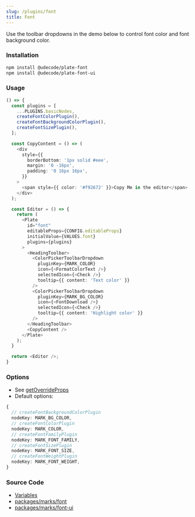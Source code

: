 ```yaml
---
slug: /plugins/font
title: Font
---
```


Use the toolbar dropdowns in the demo below to control font color and font background color.

### Installation

```bash npm2yarn
npm install @udecode/plate-font
npm install @udecode/plate-font-ui
```

### Usage

```ts live
() => {
  const plugins = [
    ...PLUGINS.basicNodes,
    createFontColorPlugin(),
    createFontBackgroundColorPlugin(),
    createFontSizePlugin(),
  ];

  const CopyContent = () => (
    <div
      style={{
        borderBottom: '1px solid #eee',
        margin: '0 -16px',
        padding: '0 16px 16px',
      }}
    >
      <span style={{ color: '#f92672' }}>Copy Me in the editor</span>
    </div>
  );

  const Editor = () => {
    return (
      <Plate
        id="font"
        editableProps={CONFIG.editableProps}
        initialValue={VALUES.font}
        plugins={plugins}
      >
        <HeadingToolbar>
          <ColorPickerToolbarDropdown
            pluginKey={MARK_COLOR}
            icon={<FormatColorText />}
            selectedIcon={<Check />}
            tooltip={{ content: 'Text color' }}
          />
          <ColorPickerToolbarDropdown
            pluginKey={MARK_BG_COLOR}
            icon={<FontDownload />}
            selectedIcon={<Check />}
            tooltip={{ content: 'Highlight color' }}
          />
        </HeadingToolbar>
        <CopyContent />
      </Plate>
    );
  }

  return <Editor />;
}
```

### Options

- See [getOverrideProps](/docs/plugin-utils#getoverrideprops)
- Default options:

```ts
{
  // createFontBackgroundColorPlugin
  nodeKey: MARK_BG_COLOR,
  // createFontColorPlugin
  nodeKey: MARK_COLOR,
  // createFontFamilyPlugin
  nodeKey: MARK_FONT_FAMILY,
  // createFontSizePlugin
  nodeKey: MARK_FONT_SIZE,
  // createFontWeightPlugin
  nodeKey: MARK_FONT_WEIGHT,
}
```

### Source Code

- [Variables](https://github.com/udecode/plate/blob/main/docs/src/live/live.tsx)
- [packages/marks/font](https://github.com/udecode/plate/tree/main/packages/marks/font/src)
- [packages/marks/font-ui](https://github.com/udecode/plate/tree/main/packages/marks/font-ui/src)
